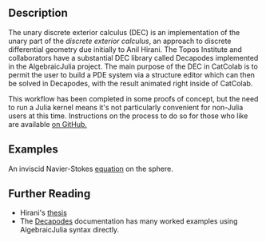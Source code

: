 ## Description

The unary discrete exterior calculus (DEC) is an implementation of the unary part of 
the *discrete exterior calculus*, an approach to discrete differential geometry due initially
to Anil Hirani. The Topos Institute and collaborators have a substantial DEC library 
called Decapodes implemented in the AlgebraicJulia project. The main purpose of the DEC in
CatColab is to permit the user to build a PDE system via a structure editor which can then 
be solved in Decapodes, with the result animated right inside of CatColab. 

This workflow has been completed in some proofs of concept, but the need to run a Julia kernel
means it's not particularly convenient for non-Julia users at this time. Instructions on 
the process to do so for those who like are available [on GitHub.](https://github.com/ToposInstitute/CatColab/tree/main/packages/algjulia-service)

## Examples

An inviscid Navier-Stokes [equation](catcolab.org/analysis/0194d3b8-087b-7130-9c60-68edceff084) on the sphere.

## Further Reading

- Hirani's [thesis](http://www.cs.jhu.edu/~misha/Fall09/Hirani03.pdf)
- The [Decapodes](https://algebraicjulia.github.io/Decapodes.jl/dev/) documentation has many worked examples using AlgebraicJulia syntax directly.